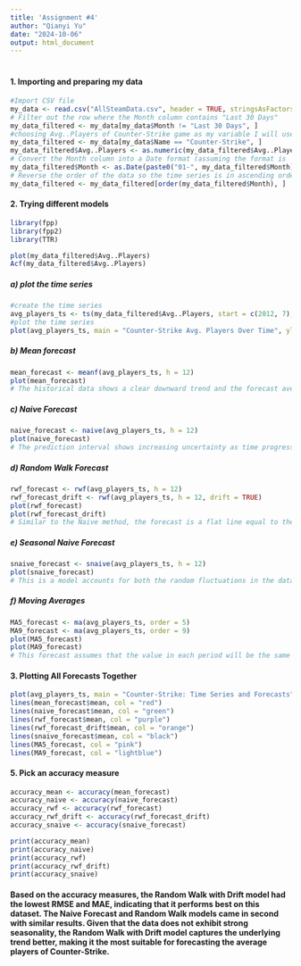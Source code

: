 ```yaml
---
title: 'Assignment #4'
author: "Qianyi Yu"
date: "2024-10-06"
output: html_document
---
```


# 
## 
### 
#### 1. Importing and preparing my data
```r
#Import CSV file
my_data <- read.csv("AllSteamData.csv", header = TRUE, stringsAsFactors = FALSE)
# Filter out the row where the Month column contains "Last 30 Days"
my_data_filtered <- my_data[my_data$Month != "Last 30 Days", ]
#choosing Avg..Players of Counter-Strike game as my variable I will use in the following steps and also make sure the variable is numerical
my_data_filtered <- my_data[my_data$Name == "Counter-Strike", ]
my_data_filtered$Avg..Players <- as.numeric(my_data_filtered$Avg..Players)
# Convert the Month column into a Date format (assuming the format is 'Mon-YY')
my_data_filtered$Month <- as.Date(paste0("01-", my_data_filtered$Month), format = "%d-%b-%y")
# Reverse the order of the data so the time series is in ascending order
my_data_filtered <- my_data_filtered[order(my_data_filtered$Month), ]
```

#### 2. Trying different models

```r
library(fpp)
library(fpp2)
library(TTR)

plot(my_data_filtered$Avg..Players)
Acf(my_data_filtered$Avg..Players)
```

##### a) plot the time series
```r
#create the time series
avg_players_ts <- ts(my_data_filtered$Avg..Players, start = c(2012, 7), frequency = 12)
#plot the time series
plot(avg_players_ts, main = "Counter-Strike Avg. Players Over Time", ylab = "Avg. Players", xlab = "Time")
```

##### b) Mean forecast
```r
mean_forecast <- meanf(avg_players_ts, h = 12)
plot(mean_forecast)
# The historical data shows a clear downward trend and the forecast average value assumes the future values will remain around the historical mean. The prediction interval highlights the uncertainty in the forecast.Since the data has a strong downward trend, this is not suitable as it doesn't capture the trend.
```

##### c) Naive Forecast
```r
naive_forecast <- naive(avg_players_ts, h = 12)
plot(naive_forecast)
# The prediction interval shows increasing uncertainty as time progresses. While this model captures the most recent value, it ignores trends or seasonality in the data, making it less ideal for this dataset.
```

##### d) Random Walk Forecast
```r
rwf_forecast <- rwf(avg_players_ts, h = 12)
rwf_forecast_drift <- rwf(avg_players_ts, h = 12, drift = TRUE)
plot(rwf_forecast)
plot(rwf_forecast_drift)
# Similar to the Naive method, the forecast is a flat line equal to the last observed point, with increasing uncertainty over time.
```

##### e) Seasonal Naive Forecast
```r
snaive_forecast <- snaive(avg_players_ts, h = 12)
plot(snaive_forecast)
# This is a model accounts for both the random fluctuations in the data and a consistent downward trend (drift). So this model is better suited for this data as it captures the downward trend, making it more accurate compared to the Mean or Naive forecasts.
```

##### f) Moving Averages
```r
MA5_forecast <- ma(avg_players_ts, order = 5)
MA9_forecast <- ma(avg_players_ts, order = 9)
plot(MA5_forecast)
plot(MA9_forecast)
# This forecast assumes that the value in each period will be the same as the value from the corresponding period last year. While the model captures some seasonal patterns, the data doesn’t show strong seasonality, so this model is not the best fit for this dataset, which trends downward over time.
```

#### 3. Plotting All Forecasts Together
```r
plot(avg_players_ts, main = "Counter-Strike: Time Series and Forecasts", xlab = "Time", ylab = "Avg. Players",col = "blue")
lines(mean_forecast$mean, col = "red")
lines(naive_forecast$mean, col = "green")
lines(rwf_forecast$mean, col = "purple")
lines(rwf_forecast_drift$mean, col = "orange")
lines(snaive_forecast$mean, col = "black")
lines(MA5_forecast, col = "pink")
lines(MA9_forecast, col = "lightblue")
```

#### 5. Pick an accuracy measure
```r
accuracy_mean <- accuracy(mean_forecast)
accuracy_naive <- accuracy(naive_forecast)
accuracy_rwf <- accuracy(rwf_forecast)
accuracy_rwf_drift <- accuracy(rwf_forecast_drift)
accuracy_snaive <- accuracy(snaive_forecast)

print(accuracy_mean)
print(accuracy_naive)
print(accuracy_rwf)
print(accuracy_rwf_drift)
print(accuracy_snaive)
```

#### Based on the accuracy measures, the Random Walk with Drift model had the lowest RMSE and MAE, indicating that it performs best on this dataset. The Naive Forecast and Random Walk models came in second with similar results. Given that the data does not exhibit strong seasonality, the Random Walk with Drift model captures the underlying trend better, making it the most suitable for forecasting the average players of Counter-Strike.
